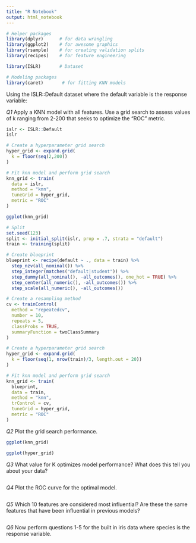 ```yaml
---
title: "R Notebook"
output: html_notebook
---
```


```r
# Helper packages
library(dplyr)      # for data wrangling
library(ggplot2)    # for awesome graphics
library(rsample)    # for creating validation splits
library(recipes)    # for feature engineering

library(ISLR)       # Dataset

# Modeling packages
library(caret)       # for fitting KNN models
```

Using the ISLR::Default dataset where the default variable is the response variable:

*Q1* Apply a KNN model with all features. Use a grid search to assess values of k ranging from 2-200 that seeks to optimize the “ROC” metric.

```r
islr <- ISLR::Default
islr

# Create a hyperparameter grid search
hyper_grid <- expand.grid(
  k = floor(seq(2,200))
)

# Fit knn model and perform grid search
knn_grid <- train(
  data = islr, 
  method = "knn", 
  tuneGrid = hyper_grid,
  metric = "ROC"
)

ggplot(knn_grid)

```


```r
# Split
set.seed(123)
split <- initial_split(islr, prop = .7, strata = "default")
train <- training(split)

# Create blueprint
blueprint <- recipe(default ~ ., data = train) %>%
  step_nzv(all_nominal()) %>%
  step_integer(matches("default|student")) %>%
  step_dummy(all_nominal(), -all_outcomes(), one_hot = TRUE) %>%
  step_center(all_numeric(), -all_outcomes()) %>%
  step_scale(all_numeric(), -all_outcomes())

# Create a resampling method
cv <- trainControl(
  method = "repeatedcv", 
  number = 10, 
  repeats = 5,
  classProbs = TRUE,                 
  summaryFunction = twoClassSummary
)

# Create a hyperparameter grid search
hyper_grid <- expand.grid(
  k = floor(seq(1, nrow(train)/3, length.out = 20))
)

# Fit knn model and perform grid search
knn_grid <- train(
  blueprint, 
  data = train, 
  method = "knn", 
  trControl = cv, 
  tuneGrid = hyper_grid,
  metric = "ROC"
)

```

*Q2* Plot the grid search performance.

```r
ggplot(knn_grid)

ggplot(hyper_grid)
```

*Q3* What value for K optimizes model performance? What does this tell you about your data?
```r

```

*Q4* Plot the ROC curve for the optimal model.
```r

```

*Q5* Which 10 features are considered most influential? Are these the same features that have been influential in previous models?
```r

```

*Q6* Now perform questions 1-5 for the built in iris data where species is the response variable.
```r

```

